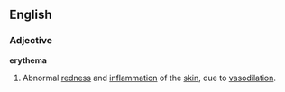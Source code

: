==English==
===Adjective===
'''erythema'''

#Abnormal [[redness]] and [[inflammation]] of the [[skin]], due to [[vasodilation]].